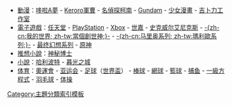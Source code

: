 * [[Portal:动漫|動漫]]：[[Portal:哆啦A夢|哆啦A夢]] - [[Portal:Keroro軍曹|Keroro軍曹]] - [[Portal:名偵探柯南|名偵探柯南]] - [[Portal:GUNDAM|Gundam]] - [[Portal:少女漫畫|少女漫畫]] - [[Portal:吉卜力工作室|吉卜力工作室]]
* [[Portal:电子游戏|電子遊戲]]：[[Portal:任天堂|任天堂]] - [[Portal:PlayStation|PlayStation]] - [[Portal:Xbox|Xbox]] - [[Portal:世嘉|世嘉]] - [[Portal:史克威尔艾尼克斯|史克威尔艾尼克斯]] - [[Portal:當個創世神|-{zh-cn:我的世界; zh-tw:當個創世神;}-]] - [[Portal:瑪利歐系列|-{zh-cn:马里奥系列; zh-tw:瑪利歐系列;}-]] - [[Portal:最终幻想系列|最终幻想系列]] - [[Portal:原神|原神]]
* [[Portal:推想小說|推想小說]]：[[Portal:神秘博士|神秘博士]]
* [[Portal:小說|小說]]：[[Portal:哈利波特|哈利波特]] - [[Portal:暮光之城|暮光之城]]
* [[Portal:体育运动|体育]]：[[Portal:奥运会|奧運會]] - [[Portal:亚运会|亚运会]] -  [[Portal:足球|足球]]（[[Portal:國際足協世界盃|世界盃]]） - [[Portal:棒球|棒球]] - [[Portal:網球|網球]] - [[Portal:籃球|籃球]] - [[Portal:捕鱼|捕鱼]] - [[Portal:一級方程式|一級方程式]] - [[Portal:羽毛球|羽毛球]] - [[Portal:体操|体操]]<noinclude>
[[Category:主題分類索引模板]]
</noinclude>